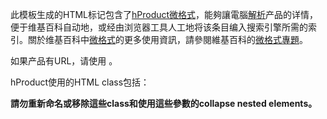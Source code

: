 此模板生成的HTML标记包含了[[HProduct|hProduct微格式]]，能夠讓電腦[[語法分析器|解析]]产品的详情，便于维基百科自动地，或经由浏览器工具人工地将该条目编入搜索引擎所需的索引。關於维基百科中[[微格式]]的更多使用資訊，請參閱維基百科的[[WP:微格式專題|微格式專題]]。

如果产品有URL，请使用 {{Tl|Url}}。

hProduct使用的HTML class包括：
{{Flatlist/microformat|
*brand
*category
*description
*fn
*hproduct
*identifier
*listing
*photo
*price
*review
*type
*url
*url
*value
}}

'''請勿重新命名或移除這些class和使用這些參數的collapse nested elements。'''

[[Category:使用微格式的模板|{{PAGENAME}}]]<noinclude>{{Documentation}}</noinclude>